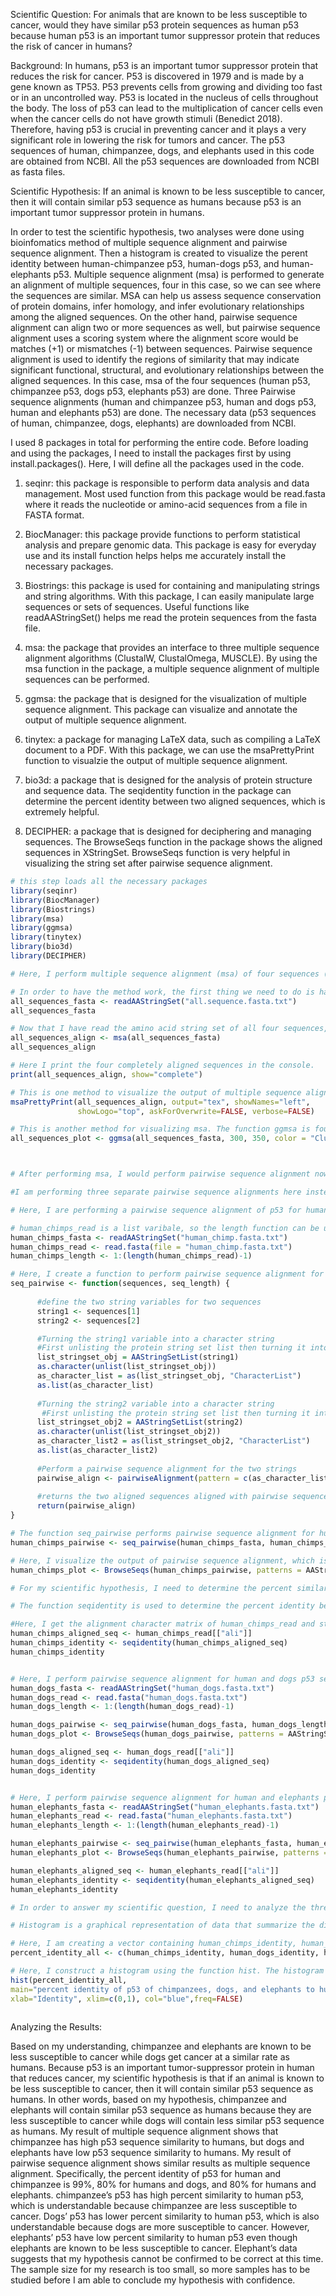 Scientific Question: For animals that are known to be less susceptible to cancer, would they have similar p53 protein sequences as human p53 because human p53 is an important tumor suppressor protein that reduces the risk of cancer in humans?

Background: In humans, p53 is an important tumor suppressor protein that reduces the risk for cancer. P53 is discovered in 1979 and is made by a gene known as TP53. P53 prevents cells from growing and dividing too fast or in an uncontrolled way. P53 is located in the nucleus of cells throughout the body. The loss of p53 can lead to the multiplication of cancer cells even when the cancer cells do not have growth stimuli (Benedict 2018). Therefore, having p53 is crucial in preventing cancer and it plays a very significant role in lowering the risk for tumors and cancer. The p53 sequences of human, chimpanzee, dogs, and elephants used in this code are obtained from NCBI. All the p53 sequences are downloaded from NCBI as fasta files. 

Scientific Hypothesis: If an animal is known to be less susceptible to cancer, then it will contain similar p53 sequence as humans because p53 is an important tumor suppressor protein in humans.

In order to test the scientific hypothesis, two analyses were done using bioinfomatics method of multiple sequence alignment and pairwise sequence alignment. Then a histogram is created to visualize the perent identity between human-chimpanzee p53, human-dogs p53, and human-elephants p53. Multiple sequence alignment (msa) is performed to generate an alignment of multiple sequences, four in this case, so we can see where the sequences are similar. MSA can help us assess sequence conservation of protein domains, infer homology, and infer evolutionary relationships among the aligned sequences. On the other hand, pairwise sequence alignment can align two or more sequences as well, but pairwise sequence alignment uses a scoring system where the alignment score would be matches (+1) or mismatches (-1) between sequences. Pairwise sequence alignment is used to identify the regions of similarity that may indicate significant functional, structural, and evolutionary relationships between the aligned sequences. In this case, msa of the four sequences (human p53, chimpanzee p53, dogs p53, elephants p53) are done. Three Pairwise sequence alignments (human and chimpanzee p53, human and dogs p53, human and elephants p53) are done. The necessary data (p53 sequences of human, chimpanzee, dogs, elephants) are downloaded from NCBI.

I used 8 packages in total for performing the entire code. Before loading and using the packages, I need to install the packages first by using install.packages(). Here, I will define all the packages used in the code. 

1) seqinr: this package is responsible to perform data analysis and data management. Most used function from this package would be read.fasta where it reads the nucleotide or amino-acid sequences from a file in FASTA format.

2) BiocManager: this package provide functions to perform statistical analysis and prepare genomic data. This package is easy for everyday use and its install function helps helps me accurately install the necessary packages.

3) Biostrings: this package is used for containing and manipulating strings and string algorithms. With this package, I can easily manipulate large sequences or sets of sequences. Useful functions like readAAStringSet() helps me read the protein sequences from the fasta file.

4) msa: the package that provides an interface to three multiple sequence alignment algorithms (ClustalW, ClustalOmega, MUSCLE). By using the msa function in the package, a multiple sequence alignment of multiple sequences can be performed.

5) ggmsa: the package that is designed for the visualization of multiple sequence alignment. This package can visualize and annotate the output of multiple sequence alignment. 

6) tinytex: a package for managing LaTeX data, such as compiling a LaTeX document to a PDF. With this package, we can use the msaPrettyPrint function to visualzie the output of multiple sequence alignment.  

7) bio3d: a package that is designed for the analysis of protein structure and sequence data. The seqidentity function in the package can determine the percent identity between two aligned sequences, which is extremely helpful. 

8) DECIPHER: a package that is designed for deciphering and managing sequences. The BrowseSeqs function in the package shows the aligned sequences in XStringSet. BrowseSeqs function is very helpful in visualizing the string set after pairwise sequence alignment.


```r

# this step loads all the necessary packages
library(seqinr)
library(BiocManager)
library(Biostrings)
library(msa)
library(ggmsa)
library(tinytex)
library(bio3d)
library(DECIPHER)

# Here, I perform multiple sequence alignment (msa) of four sequences (sequences of human p53, chimpanzee p53, dogs p53, elephants p53). Msa is a method where it generates an alignment of multiple sequences, so I can see where the sequences are similar. Msa helps me assess sequence conservation of protein domains, infer homology, and infer evolutionary relationships among the aligned sequences.

# In order to have the method work, the first thing we need to do is have a fasta file that contains all the sequences we want to align. Here, "all.sequence.fasta.txt" is the fasta file with the four sequences that I want to align. I read the amino acid string set in the file and stored it in the variable called all_sequences_fasta.
all_sequences_fasta <- readAAStringSet("all.sequence.fasta.txt")
all_sequences_fasta

# Now that I have read the amino acid string set of all four sequences, I would perform multiple sequence alignment of the sequences using the msa function in the msa package. The msa function takes in input sequences, which can be a character vector, an object of class XStringSet, or a single character string with a file name. Here, the msa function takes in the protein string set we read in the last step and perform multiple sequence alignment of the sequences.
all_sequences_align <- msa(all_sequences_fasta)
all_sequences_align

# Here I print the four completely aligned sequences in the console.
print(all_sequences_align, show="complete")

# This is one method to visualize the output of multiple sequence alignment, which is by using the msaPrettyPrint function. The msaPrettyPrint is a function in the msa package where we first pass it the msa output from all_sequences_align. The output type here is tex, stands for LaTeX, but there are other output options as well. In order to have the code to work, I have to first install the tinytex package that manages LaTeX data. The LaTeX file made by this code can be found in the Files tab. Then when I click compile PDF, tinytex would compile the file and create a PDF visualizing the output of msa. 
msaPrettyPrint(all_sequences_align, output="tex", showNames="left",
               showLogo="top", askForOverwrite=FALSE, verbose=FALSE)

# This is another method for visualizing msa. The function ggmsa is found in the ggmsa package, which is designed for msa visualization. The function ggmsa takes in all_sequences_fasta, which is the protein string set of all the sequences. There are additional parameters such as the start amino acid and the end amino acid, font, and color. This function is very easy to use that creates appealing msa outputs. 
all_sequences_plot <- ggmsa(all_sequences_fasta, 300, 350, color = "Clustal", font = "DroidSansMono", char_width = 0.5, seq_name = TRUE )



# After performing msa, I would perform pairwise sequence alignment now. Pairwise sequence alignment can align two or more sequences and uses a scoring system determining the alignment score matches (+1) and mismatches (-1) between sequences. Pairwise sequence alignment is used to identify the regions of similarity that may indicate significant functional, structural, and evolutionary relationships between the aligned sequences. 

#I am performing three separate pairwise sequence alignments here instead of a single pairwise sequence for all four sequences because my scientific hypothesis is that if an animal is known to be less susceptible to cancer, then it will contain similar p53 sequence as humans. Therefore, I want to know the alignment result and percent identity between human and chimpanzee p53, human and dogs p53, and humans and elephants p53. 

# Here, I are performing a pairwise sequence alignment of p53 for humans and chimpanzees. The method works in a couple steps. First, I need to have a fasta file containing the two sequences I want to align, which is human and chimpanzee p53 in this case. The function readAAStringSet takes in this string set argument and the result is stored in the variable human_chimps_fasta. The variable human_chimps_fasta is an AAStringSet variable or an S4 variable that is a global variable. Then the function read.fasta will simily read the fasta file "human_chimp.fasta.txt" and creates a list variable that is a global variable. Global variables are the variables that are defined outside of the functions and can be accessed everywhere in the program. Local variables are the variables that are defined in a method and cannot be accessed outside of that method. 

# human_chimps_read is a list varibale, so the length function can be used to determine the numer of sequences. I put length(human_chimps_read)-1 here because there was a small error in my read.fasta function where I have two sequences in my fasta file yet the read.fasta function reads the file and says that there are three sequences. Therefore, I put -1 here in order to keep my code away from out of bound. 
human_chimps_fasta <- readAAStringSet("human_chimp.fasta.txt")
human_chimps_read <- read.fasta(file = "human_chimp.fasta.txt")
human_chimps_length <- 1:(length(human_chimps_read)-1)

# Here, I create a function to perform pairwise sequence alignment for two sequences. If there are more than two sequences, a nested for loop should be used. The function name is seq_pairwise and takes in two arguments of sequences and seq_length. 
seq_pairwise <- function(sequences, seq_length) {
  
      #define the two string variables for two sequences 
      string1 <- sequences[1]
      string2 <- sequences[2]

      #Turning the string1 variable into a character string
      #First unlisting the protein string set list then turning it into                 character string
      list_stringset_obj = AAStringSetList(string1)
      as.character(unlist(list_stringset_obj))
      as_character_list = as(list_stringset_obj, "CharacterList")
      as.list(as_character_list)
      
      #Turning the string2 variable into a character string
       #First unlisting the protein string set list then turning it into                 character string
      list_stringset_obj2 = AAStringSetList(string2)
      as.character(unlist(list_stringset_obj2))
      as_character_list2 = as(list_stringset_obj2, "CharacterList")
      as.list(as_character_list2)
      
      #Perform a pairwise sequence alignment for the two strings
      pairwise_align <- pairwiseAlignment(pattern = c(as_character_list2), subject = as_character_list)
      
      #returns the two aligned sequences aligned with pairwise sequence               alignment and the pairwise score
      return(pairwise_align)
}

# The function seq_pairwise performs pairwise sequence alignment for human and chimps when taking in the protein string set and the length of the sequences.
human_chimps_pairwise <- seq_pairwise(human_chimps_fasta, human_chimps_length)

# Here, I visualize the output of pairwise sequence alignment, which is the two aligned sequences, using the BrowseSeqs function. BrowseSeqs function takes in the pairwise sequence alignment result from above and the patterns argument indicates that the aligned sequences is a protein string set.  
human_chimps_plot <- BrowseSeqs(human_chimps_pairwise, patterns = AAStringSet)

# For my scientific hypothesis, I need to determine the percent similarity between human-chimps p53, human-dogs p53, and human-elephants p53. 

# The function seqidentity is used to determine the percent identity between two sequences and takes in either sequence alignment obtained from read.fasta or an alignment character matrix. 'ali' is an alignment character matrix. 

#Here, I get the alignment character matrix of human_chimps_read and stored it in the variable called human_chimps_aligned_seq. With the alignment character matrix I just found, I can pass it on to seqidentity. The result of seqidentity is the percent identity of the two sequences and I stored the percent identity in the variable human_chimps_identity.
human_chimps_aligned_seq <- human_chimps_read[["ali"]]
human_chimps_identity <- seqidentity(human_chimps_aligned_seq)
human_chimps_identity


# Here, I perform pairwise sequence alignment for human and dogs p53 sequences. The way to perform pairwise sequence alignment here for human and dogs is exactly the same as human and chimps. In order to reduce redundant commenting, please look at the detailed explanation on how to perform pairwise sequence alignment from above. 
human_dogs_fasta <- readAAStringSet("human_dogs.fasta.txt")
human_dogs_read <- read.fasta("human_dogs.fasta.txt")
human_dogs_length <- 1:(length(human_dogs_read)-1)

human_dogs_pairwise <- seq_pairwise(human_dogs_fasta, human_dogs_length)
human_dogs_plot <- BrowseSeqs(human_dogs_pairwise, patterns = AAStringSet)

human_dogs_aligned_seq <- human_dogs_read[["ali"]]
human_dogs_identity <- seqidentity(human_dogs_aligned_seq)
human_dogs_identity


# Here, I perform pairwise sequence alignment for human and elephants p53 sequences. The way to perform pairwise sequence alignment here for human and elephants is exactly the same as human and chimps. In order to reduce redundant commenting, please look at the detailed explanation on how to perform pairwise sequence alignment from above.
human_elephants_fasta <- readAAStringSet("human_elephants.fasta.txt")
human_elephants_read <- read.fasta("human_elephants.fasta.txt")
human_elephants_length <- 1:(length(human_elephants_read)-1)

human_elephants_pairwise <- seq_pairwise(human_elephants_fasta, human_elephants_length)
human_elephants_plot <- BrowseSeqs(human_elephants_pairwise, patterns = AAStringSet)

human_elephants_aligned_seq <- human_elephants_read[["ali"]]
human_elephants_identity <- seqidentity(human_elephants_aligned_seq)
human_elephants_identity

# In order to answer my scientific question, I need to analyze the three percent identities of p53 of chimps, dogs, and elephants to human p53. I want to answer that would animals that are known to be less susceptible to cancer have similar p53 sequences as humans since p53 is an important tumor suppressor protein in humans. In order to compare the three percent identities side by side, the data analysis method I chose is a histogram. 

# Histogram is a graphical representation of data that summarize the distribution of a data set. This method is great to be used here because it allows me to compared the percent identities of p53 of chimps, dogs, and elephants to humans side by side. 

# Here, I am creating a vector containing human_chimps_identity, human_dogs_identity, and human_elephants_identity in order to display them on the same plot. I stored the vector in the variable called percent_identity_all.
percent_identity_all <- c(human_chimps_identity, human_dogs_identity, human_elephants_identity)

# Here, I construct a histogram using the function hist. The histogram takes in the vector I created from above. Histogram takes in multiple arguments such as the main title, the axis title, and the color. There are more arguments that can be passed to make the histogram look more sophisticated, but the arguments I passed here is sufficient to create a histogram visualizing the percent identities of p53 of chimps, dogs, and elephants to humans side by side. 
hist(percent_identity_all,
main="percent identity of p53 of chimpanzees, dogs, and elephants to human p53",
xlab="Identity", xlim=c(0,1), col="blue",freq=FALSE)



```

Analyzing the Results:

Based on my understanding, chimpanzee and elephants are known to be less susceptible to cancer while dogs get cancer at a similar rate as humans. Because p53 is an important tumor-suppressor protein in human that reduces cancer, my scientific hypothesis is that if an animal is known to be less susceptible to cancer, then it will contain similar p53 sequence as humans. In other words, based on my hypothesis, chimpanzee and elephants will contain similar p53 sequence as humans because they are less susceptible to cancer while dogs will contain less similar p53 sequence as humans. My result of multiple sequence alignment shows that chimpanzee has high p53 sequence similarity to humans, but dogs and elephants have low p53 sequence similarity to humans. My result of pairwise sequence alignment shows similar results as multiple sequence alignment. Specifically, the percent identity of p53 for human and chimpanzee is 99%, 80% for humans and dogs, and 80% for humans and elephants. chimpanzee's p53 has high percent similarity to human p53, which is understandable because chimpanzee are less susceptible to cancer. Dogs' p53 has lower percent similarity to human p53, which is also understandable because dogs are more susceptible to cancer. However, elephants' p53 have low percent similarity to human p53 even though elephants are known to be less susceptible to cancer. Elephant's data suggests that my hypothesis cannot be confirmed to be correct at this time. The sample size for my research is too small, so more samples has to be studied before I am able to conclude my hypothesis with confidence. 
